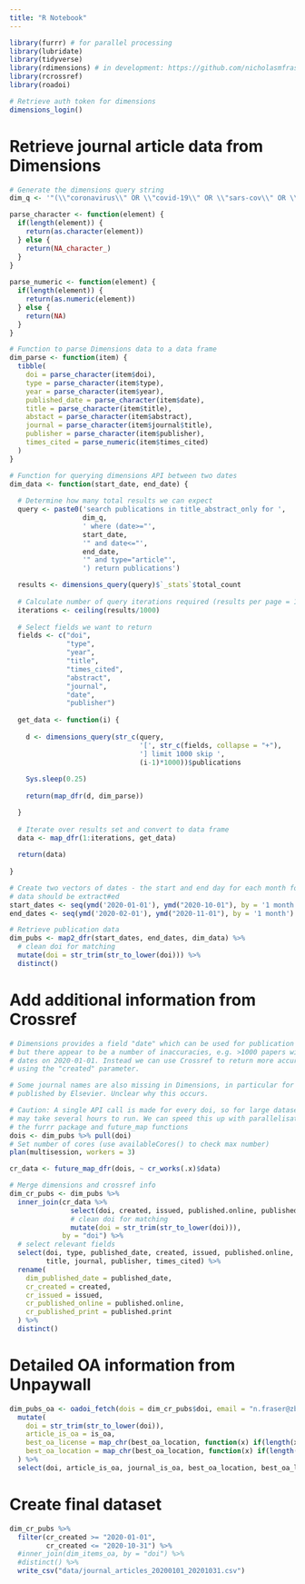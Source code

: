 ```yaml
---
title: "R Notebook"
---
```


```r

library(furrr) # for parallel processing
library(lubridate)
library(tidyverse)
library(rdimensions) # in development: https://github.com/nicholasmfraser/rdimensions
library(rcrossref)
library(roadoi)

# Retrieve auth token for dimensions
dimensions_login()

```

# Retrieve journal article data from Dimensions

```r

# Generate the dimensions query string
dim_q <- '"(\\"coronavirus\\" OR \\"covid-19\\" OR \\"sars-cov\\" OR \\"ncov-2019\\" OR \\"2019-ncov\\" OR \\"hcov-19\\" OR \\"sars-2\\")"'

parse_character <- function(element) {
  if(length(element)) {
    return(as.character(element))
  } else {
    return(NA_character_)
  }
}
 
parse_numeric <- function(element) {
  if(length(element)) {
    return(as.numeric(element))
  } else {
    return(NA)
  }
}

# Function to parse Dimensions data to a data frame
dim_parse <- function(item) {
  tibble(
    doi = parse_character(item$doi),
    type = parse_character(item$type),
    year = parse_character(item$year),
    published_date = parse_character(item$date),
    title = parse_character(item$title),
    abstact = parse_character(item$abstract),
    journal = parse_character(item$journal$title),
    publisher = parse_character(item$publisher),
    times_cited = parse_numeric(item$times_cited)
  )
}

# Function for querying dimensions API between two dates
dim_data <- function(start_date, end_date) {
  
  # Determine how many total results we can expect
  query <- paste0('search publications in title_abstract_only for ', 
                  dim_q, 
                  ' where (date>="',
                  start_date,
                  '" and date<="',
                  end_date, 
                  '" and type="article"',
                  ') return publications')

  results <- dimensions_query(query)$`_stats`$total_count
  
  # Calculate number of query iterations required (results per page = 1000)
  iterations <- ceiling(results/1000)
  
  # Select fields we want to return
  fields <- c("doi",
              "type",
              "year",
              "title",
              "times_cited",
              "abstract",
              "journal",
              "date",
              "publisher")
  
  get_data <- function(i) {
    
    d <- dimensions_query(str_c(query,
                                '[', str_c(fields, collapse = "+"),
                                '] limit 1000 skip ', 
                                (i-1)*1000))$publications
    
    Sys.sleep(0.25)
  
    return(map_dfr(d, dim_parse))

  }
  
  # Iterate over results set and convert to data frame
  data <- map_dfr(1:iterations, get_data) 
  
  return(data)
  
}

# Create two vectors of dates - the start and end day for each month for which 
# data should be extract#ed
start_dates <- seq(ymd('2020-01-01'), ymd("2020-10-01"), by = '1 month')
end_dates <- seq(ymd('2020-02-01'), ymd("2020-11-01"), by = '1 month') - 1

# Retrieve publication data
dim_pubs <- map2_dfr(start_dates, end_dates, dim_data) %>%
  # clean doi for matching
  mutate(doi = str_trim(str_to_lower(doi))) %>%
  distinct()

```

# Add additional information from Crossref

```r
# Dimensions provides a field "date" which can be used for publication dates,
# but there appear to be a number of inaccuracies, e.g. >1000 papers with publication
# dates on 2020-01-01. Instead we can use Crossref to return more accurate dates
# using the "created" parameter.

# Some journal names are also missing in Dimensions, in particular for articles
# published by Elsevier. Unclear why this occurs.

# Caution: A single API call is made for every doi, so for large datasets this
# may take several hours to run. We can speed this up with parallelisation using
# the furrr package and future_map functions
dois <- dim_pubs %>% pull(doi)
# Set number of cores (use availableCores() to check max number)
plan(multisession, workers = 3)

cr_data <- future_map_dfr(dois, ~ cr_works(.x)$data)

```

```r

# Merge dimensions and crossref info
dim_cr_pubs <- dim_pubs %>%
  inner_join(cr_data %>% 
               select(doi, created, issued, published.online, published.print) %>%
               # clean doi for matching
               mutate(doi = str_trim(str_to_lower(doi))),
             by = "doi") %>%
  # select relevant fields
  select(doi, type, published_date, created, issued, published.online, published.print,
         title, journal, publisher, times_cited) %>%
  rename(
    dim_published_date = published_date,
    cr_created = created,
    cr_issued = issued,
    cr_published_online = published.online,
    cr_published_print = published.print
  ) %>%
  distinct()

```

# Detailed OA information from Unpaywall

```r

dim_pubs_oa <- oadoi_fetch(dois = dim_cr_pubs$doi, email = "n.fraser@zbw.eu") %>%
  mutate(
    doi = str_trim(str_to_lower(doi)),
    article_is_oa = is_oa,
    best_oa_license = map_chr(best_oa_location, function(x) if(length(x$license)) x$license else NA),
    best_oa_location = map_chr(best_oa_location, function(x) if(length(x$host_type)) x$host_type else NA)
  ) %>%
  select(doi, article_is_oa, journal_is_oa, best_oa_location, best_oa_license)

```

# Create final dataset

```r

dim_cr_pubs %>%
  filter(cr_created >= "2020-01-01",
         cr_created <= "2020-10-31") %>%
  #inner_join(dim_items_oa, by = "doi") %>%
  #distinct() %>%
  write_csv("data/journal_articles_20200101_20201031.csv")

```




